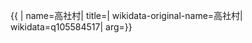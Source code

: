 {{ {{{1|PRC admin/showdata}}}|
name=高社村|
title=|
wikidata-original-name=高社村|
wikidata=q105584517|
arg={{{arg|}}}}}
